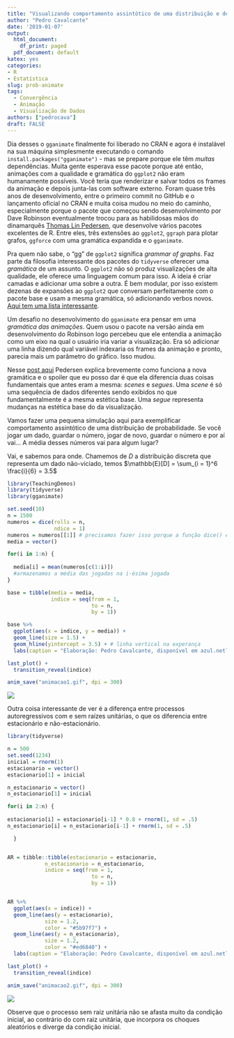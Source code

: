```yaml
---
title: "Visualizando comportamento assintótico de uma distribuição e de processos autoregressivos com o gganimate"
author: "Pedro Cavalcante"
date: '2019-01-07'
output:
  html_document: 
    df_print: paged
  pdf_document: default
katex: yes
categories:
- R
- Estatística
slug: prob-animate
tags:
  - Convergência
  - Animação
  - Visualização de Dados
authors: ["pedrocava"]
draft: FALSE
---
```


Dia desses o ``gganimate`` finalmente foi liberado no CRAN e agora é instalável na sua máquina simplesmente executando o comando ``install.packages("gganimate")`` - mas se prepare porque ele têm *muitas* dependências. Muita gente esperava esse pacote porque até então, animações com a qualidade e gramática do ``ggplot2`` não eram humanamente possíveis. Você teria que renderizar e salvar todos os frames da animação e depois junta-las com software externo. Foram quase três anos de desenvolvimento, entre o primeiro commit no GitHub e o lançamento oficial no CRAN e muita coisa mudou no meio do caminho, especialmente porque o pacote que começou sendo desenvolvimento por Dave Robinson eventualmente trocou para as habilidosas mãos do dinamarquês [Thomas Lin Pedersen](https://github.com/thomasp85), que desenvolve vários pacotes excelentes de R. Entre eles, três extensões ao ``ggplot2``, ``ggraph`` para plotar grafos, ``ggforce`` com uma gramática expandida e o ``gganimate``. 

Pra quem não sabe, o "gg" de ``ggplot2`` significa _grammar of graphs_. Faz parte da filosofia interessante dos pacotes do ``tidyverse`` oferecer uma _gramática_ de um assunto. O ``ggplot2`` não só produz visualizações de alta qualidade, ele oferece uma linguagem comum para isso. A ideia é criar camadas e adicionar uma sobre a outra. É bem modular, por isso existem dezenas de expansões ao ``ggplot2`` que conversam perfeitamente com o pacote base e usam a mesma gramática, só adicionando verbos novos. [Aqui tem uma lista interessante](http://www.ggplot2-exts.org/gallery/).

Um desafio no desenvolvimento do ``gganimate`` era pensar em uma _gramática das animações_. Quem usou o pacote na versão ainda em desenvolvimento do Robinson logo percebeu que ele entendia a animação como um eixo na qual o usuário iria variar a visualização. Era só adicionar uma linha dizendo qual variável indexaria os frames da animação e pronto, parecia mais um parâmetro do gráfico. Isso mudou.

Nesse [post aqui](https://www.r-bloggers.com/gganimate-has-transitioned-to-a-state-of-release/) Pedersen explica brevemente como funciona a nova gramática e o spoiler que eu posso dar é que ela diferencia duas coisas fundamentais que antes eram a mesma: _scenes_ e _segues_. Uma _scene_ é só uma sequência de dados diferentes sendo exibidos no que fundamentalmente é a mesma estética base. Uma _segue_ representa mudanças na estética base do da visualização. 

Vamos fazer uma pequena simulação aqui para exemplificar comportamento assintótico de uma distribuição de probabilidade. Se você jogar um dado, guardar o número, jogar de novo, guardar o número e por aí vai... A média desses números vai para algum lugar? 

Vai, e sabemos para onde. Chamemos de $D$ a distribuição discreta que representa um dado não-viciado, temos $\mathbb{E}[D] = \sum_{i = 1}^6 \frac{i}{6} = 3.5$

```R
library(TeachingDemos)
library(tidyverse)
library(gganimate)

set.seed(10)
n = 1500
numeros = dice(rolls = n, 
               ndice = 1)
numeros = numeros[[1]] # precisamos fazer isso porque a função dice() é louca
media = vector()

for(i in 1:n) {
  
  media[i] = mean(numeros[c(1:i)])
  #armazenamos a média das jogadas na i-ésima jogada
}

base = tibble(media = media,
              indice = seq(from = 1,
                           to = n,
                           by = 1))

base %>%
  ggplot(aes(x = indice, y = media)) +
  geom_line(size = 1.5) + 
  geom_hline(yintercept = 3.5) + # linha vertical na experança
  labs(caption = "Elaboração: Pedro Cavalcante, disponível em azul.netlify.com")

```


```R
last_plot() +
  transition_reveal(indice)

anim_save("animacao1.gif", dpi = 300)

```

![](https://i.imgur.com/u2r88N4.gif)

Outra coisa interessante de ver é a diferença entre processos autoregressivos com e sem raízes unitárias, o que os diferencia entre estacionário e não-estacionário.

```R
library(tidyverse)

n = 500
set.seed(1234)
inicial = rnorm(1)
estacionario = vector()
estacionario[1] = inicial

n_estacionario = vector()
n_estacionario[1] = inicial

for(i in 2:n) {
  
estacionario[i] = estacionario[i-1] * 0.8 + rnorm(1, sd = .5)  
n_estacionario[i] = n_estacionario[i-1] + rnorm(1, sd = .5)  

  }


AR = tibble::tibble(estacionario = estacionario,
            n_estacionario = n_estacionario,
            indice = seq(from = 1,
                           to = n,
                           by = 1))


AR %>%
  ggplot(aes(x = indice)) + 
  geom_line(aes(y = estacionario),
            size = 1.2,
            color = "#5b97f7") + 
  geom_line(aes(y = n_estacionario), 
            size = 1.2,
            color = "#ed6840") +
  labs(caption = "Elaboração: Pedro Cavalcante, disponível em azul.netlify.com")

```

```R
last_plot() + 
  transition_reveal(indice)

anim_save("animacao2.gif", dpi = 300)

```

![](https://i.imgur.com/F93zNbL.gif)

Observe que o processo sem raiz unitária não se afasta muito da condição inicial, ao contrário do com raiz unitária, que incorpora os choques aleatórios e diverge da condição inicial.
